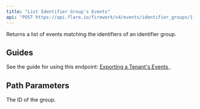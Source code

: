 ```yaml
---
title: "List Identifier Group's Events"
api: "POST https://api.flare.io/firework/v4/events/identifier_groups/{identifier_group_id}/_search"
---
```



Returns a list of events matching the identifiers of an identifier group.

## Guides

See the guide for using this endpoint:
[Exporting a Tenant's Events <Icon icon="book" size={16} />](/guides/tenant-events).

<EventSearchCommon
  queryComment="(optional)"
/>

## Path Parameters

<ParamField path="identifier_group_id" type="int" required>
  The ID of the group.
</ParamField>
